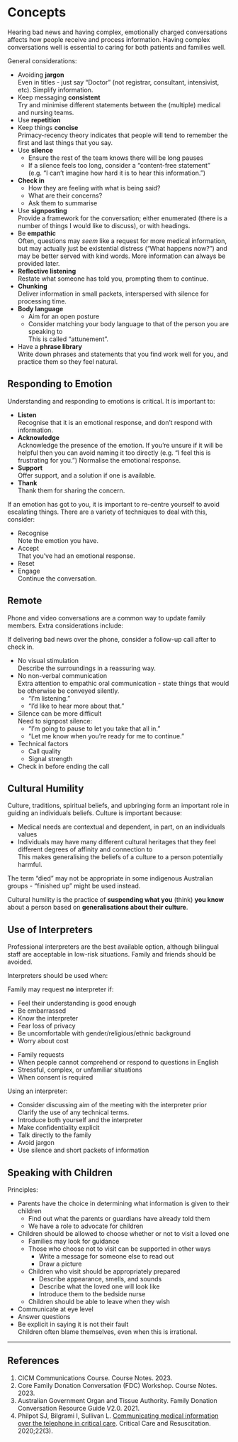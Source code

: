 # Concepts

Hearing bad news and having complex, emotionally charged conversations affects how people receive and process information. Having complex conversations well is essential to caring for both patients and families well.


General considerations:

* Avoiding **jargon**\
Even in titles - just say "Doctor" (not registrar, consultant, intensivist, etc). Simplify information.
* Keep messaging **consistent**\
Try and minimise different statements between the (multiple) medical and nursing teams. 
* Use **repetition**
* Keep things **concise**\
Primacy-recency theory indicates that people will tend to remember the first and last things that you say.
* Use **silence**\
	* Ensure the rest of the team knows there will be long pauses
	* If a silence feels too long, consider a "content-free statement" (e.g. "I can't imagine how hard it is to hear this information.")
* **Check in**\
	* How they are feeling with what is being said?
	* What are their concerns?
	* Ask them to summarise\
* Use **signposting**\
Provide a framework for the conversation; either enumerated (there is a number of things I would like to discuss), or with headings.
* Be **empathic**\
Often, questions may *seem* like a request for more medical information, but may actually just be existential distress ("What happens now?") and may be better served with kind words. More information can always be provided later.
* **Reflective listening**\
Restate what someone has told you, prompting them to continue.
* **Chunking**\
Deliver information in small packets, interspersed with silence for processing time.
* **Body language**
	* Aim for an open posture
	* Consider matching your body language to that of the person you are speaking to\
	This is called "attunement".
* Have a **phrase library**\
Write down phrases and statements that you find work well for you, and practice them so they feel natural.


## Responding to Emotion

Understanding and responding to emotions is critical. It is important to:

* **Listen**\
Recognise that it is an emotional response, and don't respond with information.
* **Acknowledge**\
Acknowledge the presence of the emotion. If you're unsure if it will be helpful then you can avoid naming it too directly (e.g. "I feel this is frustrating for you.") Normalise the emotional response.
* **Support**\
Offer support, and a solution if one is available.
* **Thank**\
Thank them for sharing the concern.


If an emotion has got to you, it is important to re-centre yourself to avoid escalating things. There are a variety of techniques to deal with this, consider:

* Recognise\
Note the emotion you have.
* Accept\
That you've had an emotional response.
* Reset
* Engage\
Continue the conversation.


## Remote

Phone and video conversations are a common way to update family members. Extra considerations include:

:::column-margin
If delivering bad news over the phone, consider a follow-up call after to check in.
:::

* No visual stimulation\
Describe the surroundings in a reassuring way.
* No non-verbal communication\
Extra attention to empathic oral communication - state things that would be otherwise be conveyed silently.
	* "I'm listening."
	* "I'd like to hear more about that."
* Silence can be more difficult\
Need to signpost silence:
	* "I'm going to pause to let you take that all in."
	* "Let me know when you're ready for me to continue."
* Technical factors
	* Call quality
	* Signal strength
* Check in before ending the call


## Cultural Humility

Culture, traditions, spiritual beliefs, and upbringing form an important role in guiding an individuals beliefs. Culture is important because:

* Medical needs are contextual and dependent, in part, on an individuals values
* Individuals may have many different cultural heritages that they feel different degrees of affinity and connection to\
This makes generalising the beliefs of a culture to a person potentially harmful.

:::column-margin
The term "died" may not be appropriate in some indigenous Australian groups - "finished up" might be used instead.
:::

Cultural humility is the practice of **suspending what you** (think) **you know** about a person based on **generalisations about their culture**.


## Use of Interpreters

Professional interpreters are the best available option, although bilingual staff are acceptable in low-risk situations. Family and friends should be avoided.

Interpreters should be used when:

:::column-margin
Family may request **no** interpreter if:

* Feel their understanding is good enough
* Be embarrassed
* Know the interpreter
* Fear loss of privacy
* Be uncomfortable with gender/religious/ethnic background
* Worry about cost
:::

* Family requests
* When people cannot comprehend or respond to questions in English
* Stressful, complex, or unfamiliar situations
* When consent is required 

Using an interpreter:

* Consider discussing aim of the meeting with the interpreter prior\
Clarify the use of any technical terms.
* Introduce both yourself and the interpreter
* Make confidentiality explicit
* Talk directly to the family
* Avoid jargon
* Use silence and short packets of information


## Speaking with Children

Principles:

* Parents have the choice in determining what information is given to their children
	* Find out what the parents or guardians have already told them
	* We have a role to advocate for children
* Children should be allowed to choose whether or not to visit a loved one
	* Families may look for guidance
	* Those who choose not to visit can be supported in other ways
		* Write a message for someone else to read out
		* Draw a picture
	* Children who visit should be appropriately prepared
		* Describe appearance, smells, and sounds
		* Describe what the loved one will look like
		* Introduce them to the bedside nurse
	* Children should be able to leave when they wish
* Communicate at eye level
* Answer questions
* Be explicit in saying it is not their fault\
Children often blame themselves, even when this is irrational.

---

## References

1. CICM Communications Course. Course Notes. 2023.
1. Core Family Donation Conversation (FDC) Workshop. Course Notes. 2023.
1. Australian Government Organ and Tissue Authority. Family Donation Conversation Resource Guide V2.0. 2021.
1. Philpot SJ, Bilgrami I, Sullivan L. [Communicating medical information over the telephone in critical care](https://ccr.cicm.org.au/journal-editions/articles/1360). Critical Care and Resuscitation. 2020;22(3). 
